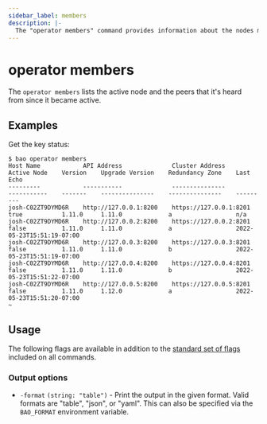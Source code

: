 ```yaml
---
sidebar_label: members
description: |-
  The "operator members" command provides information about the nodes making up an HA cluster.
---
```


# operator members

The `operator members` lists the active node and the peers that it's heard from
since it became active.

## Examples

Get the key status:

```shell-session
$ bao operator members
Host Name            API Address              Cluster Address           Active Node    Version    Upgrade Version    Redundancy Zone    Last Echo
---------            -----------              ---------------           -----------    -------    ---------------    ---------------    ---------
josh-C02ZT9DYMD6R    http://127.0.0.1:8200    https://127.0.0.1:8201    true           1.11.0     1.11.0             a                  n/a
josh-C02ZT9DYMD6R    http://127.0.0.2:8200    https://127.0.0.2:8201    false          1.11.0     1.11.0             a                  2022-05-23T15:51:19-07:00
josh-C02ZT9DYMD6R    http://127.0.0.3:8200    https://127.0.0.3:8201    false          1.11.0     1.11.0             b                  2022-05-23T15:51:19-07:00
josh-C02ZT9DYMD6R    http://127.0.0.4:8200    https://127.0.0.4:8201    false          1.11.0     1.11.0             b                  2022-05-23T15:51:22-07:00
josh-C02ZT9DYMD6R    http://127.0.0.5:8200    https://127.0.0.5:8201    false          1.11.0     1.12.0             a                  2022-05-23T15:51:20-07:00
~
```

## Usage

The following flags are available in addition to the [standard set of
flags](/docs/commands) included on all commands.

### Output options

- `-format` `(string: "table")` - Print the output in the given format. Valid
  formats are "table", "json", or "yaml". This can also be specified via the
  `BAO_FORMAT` environment variable.
